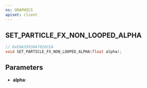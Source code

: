 ```yaml
---
ns: GRAPHICS
apiset: client
---
```

## SET_PARTICLE_FX_NON_LOOPED_ALPHA

```c
// 0xE8A35938A7026CEA
void SET_PARTICLE_FX_NON_LOOPED_ALPHA(float alpha);
```


## Parameters
* **alpha**: